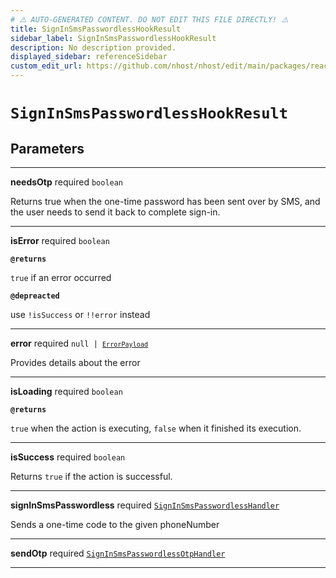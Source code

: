 ```yaml
---
# ⚠️ AUTO-GENERATED CONTENT. DO NOT EDIT THIS FILE DIRECTLY! ⚠️
title: SignInSmsPasswordlessHookResult
sidebar_label: SignInSmsPasswordlessHookResult
description: No description provided.
displayed_sidebar: referenceSidebar
custom_edit_url: https://github.com/nhost/nhost/edit/main/packages/react/src/useSignInSmsPasswordless.ts#L24
---
```


# `SignInSmsPasswordlessHookResult`

## Parameters

---

**<span className="parameter-name">needsOtp</span>** <span className="optional-status">required</span> <code>boolean</code>

Returns true when the one-time password has been sent over by SMS, and the user needs to send it back to complete sign-in.

---

**<span className="parameter-name">isError</span>** <span className="optional-status">required</span> <code>boolean</code>

**`@returns`**

`true` if an error occurred

**`@depreacted`**

use `!isSuccess` or `!!error` instead

---

**<span className="parameter-name">error</span>** <span className="optional-status">required</span> <code>null &#124; [`ErrorPayload`](/reference/docgen/react/types/error-payload)</code>

Provides details about the error

---

**<span className="parameter-name">isLoading</span>** <span className="optional-status">required</span> <code>boolean</code>

**`@returns`**

`true` when the action is executing, `false` when it finished its execution.

---

**<span className="parameter-name">isSuccess</span>** <span className="optional-status">required</span> <code>boolean</code>

Returns `true` if the action is successful.

---

**<span className="parameter-name">signInSmsPasswordless</span>** <span className="optional-status">required</span> [`SignInSmsPasswordlessHandler`](/reference/docgen/react/types/sign-in-sms-passwordless-handler)

Sends a one-time code to the given phoneNumber

---

**<span className="parameter-name">sendOtp</span>** <span className="optional-status">required</span> [`SignInSmsPasswordlessOtpHandler`](/reference/docgen/react/types/sign-in-sms-passwordless-otp-handler)

---
